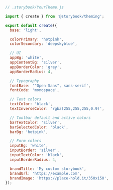 ```js
// .storybook/YourTheme.js

import { create } from '@storybook/theming';

export default create({
  base: 'light',

  colorPrimary: 'hotpink',
  colorSecondary: 'deepskyblue',

  // UI
  appBg: 'white',
  appContentBg: 'silver',
  appBorderColor: 'grey',
  appBorderRadius: 4,

  // Typography
  fontBase: '"Open Sans", sans-serif',
  fontCode: 'monospace',

  // Text colors
  textColor: 'black',
  textInverseColor: 'rgba(255,255,255,0.9)',

  // Toolbar default and active colors
  barTextColor: 'silver',
  barSelectedColor: 'black',
  barBg: 'hotpink',

  // Form colors
  inputBg: 'white',
  inputBorder: 'silver',
  inputTextColor: 'black',
  inputBorderRadius: 4,

  brandTitle: 'My custom storybook',
  brandUrl: 'https://example.com',
  brandImage: 'https://place-hold.it/350x150',
});
```

